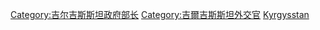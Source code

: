 [[Category:吉尔吉斯斯坦政府部长|Category:吉尔吉斯斯坦政府部长]]
[[Category:吉爾吉斯斯坦外交官|Category:吉爾吉斯斯坦外交官]]
[[Category:各國外交首長|Kyrgysstan]]